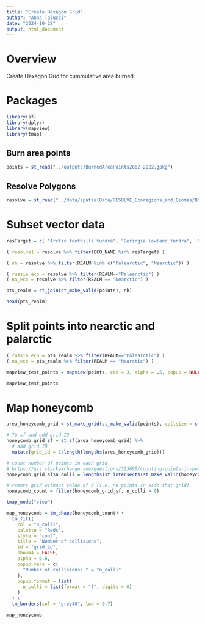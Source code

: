 ```yaml
---
title: "Create Hexagon Grid"
author: "Anna Talucci"
date: "2024-10-22"
output: html_document
---
```

# Overview 
Create Hexagon Grid for cummulative area burned


# Packages
```r
library(sf)
library(dplyr)
library(mapview)
library(tmap)
```
## Burn area points
```r
points = st_read("../outputs/BurnedAreaPoints2002-2022.gpkg")
```

## Resolve Polygons

```r
resolve = st_read("../data/spatialData/RESOLVE_Ecoregions_and_Biomes/Biomes_and_Ecoregions_2017.shp", "Biomes_and_Ecoregions_2017")
```


# Subset vector data
```r
resTarget = c( "Arctic foothills tundra", "Beringia lowland tundra",  "Beringia upland tundra", "Chukchi Peninsula tundra", "East Siberian taiga", "Interior Alaska-Yukon lowland taiga", "Interior Yukon-Alaska alpine tundra", "Muskwa-Slave Lake taiga", "Northeast Siberian taiga", "Northern Canadian Shield taiga",      "Northwest Territories taiga", "Yamal-Gydan tundra")
```

```r
( resolve1 = resolve %>% filter(ECO_NAME %in% resTarget) )
```

```r
( nh = resolve %>% filter(REALM %in% c("Palearctic", "Nearctic")) )
```

```r
( russia_eco = resolve %>% filter(REALM=="Palearctic") )
( na_eco = resolve %>% filter(REALM == "Nearctic") )
```
```r
pts_realm = st_join(st_make_valid(points), nh)
```

```r
head(pts_realm)
```

# Split points into nearctic and palarctic

```r
( russia_eco = pts_realm %>% filter(REALM=="Palearctic") )
( na_eco = pts_realm %>% filter(REALM == "Nearctic") )
```

```r
mapview_test_points = mapview(points, cex = 3, alpha = .5, popup = NULL)

mapview_test_points
```

# Map honeycomb

```r
area_honeycomb_grid = st_make_grid(st_make_valid(points), cellsize = c(1000, 1000), what = "polygons", square = FALSE)

# To sf and add grid ID
honeycomb_grid_sf = st_sf(area_honeycomb_grid) %>%
  # add grid ID
  mutate(grid_id = 1:length(lengths(area_honeycomb_grid)))
```

```r
# count number of points in each grid
# https://gis.stackexchange.com/questions/323698/counting-points-in-polygons-with-sf-package-of-r
honeycomb_grid_sf$n_colli = lengths(st_intersects(st_make_valid(honeycomb_grid_sf), st_make_valid(points)))
```

```r
# remove grid without value of 0 (i.e. no points in side that grid)
honeycomb_count = filter(honeycomb_grid_sf, n_colli > 0)
```

```r
tmap_mode("view")

map_honeycomb = tm_shape(honeycomb_count) +
  tm_fill(
    col = "n_colli",
    palette = "Reds",
    style = "cont",
    title = "Number of collisions",
    id = "grid_id",
    showNA = FALSE,
    alpha = 0.6,
    popup.vars = c(
      "Number of collisions: " = "n_colli"
    ),
    popup.format = list(
      n_colli = list(format = "f", digits = 0)
    )
  ) +
  tm_borders(col = "grey40", lwd = 0.7)

map_honeycomb
```
